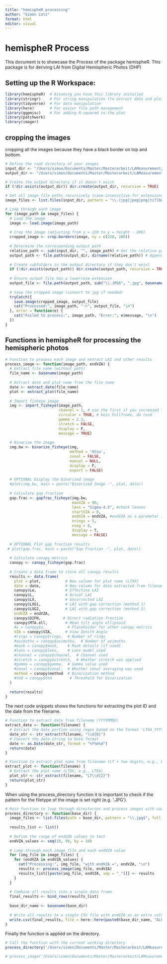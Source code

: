```yaml
---
title: "hemispheR processing"
author: "Simon Lotz"
format: html
editor: visual
---
```


# hemispheR Process

This document is to showcase the Process of the package hemispheR. This package is for deriving LAI from Digital Hemispheric Photos (DHP)

## Setting up the R Workspace:

```r
library(hemispheR)  # Assuming you have this library installed
library(stringr)    # For string manipulation (to extract date and plot)
library(tidyverse)  # For data manipulation
library(here)       # For easier file path management
library(ggpmisc)    # For adding R-squared to the plot
library(patchwork)
library(imager)
```

## cropping the images
cropping all the images because they have a black border on top and bottom.

```r
# Define the root directory of your images
input_dir <- "/Users/simon/Documents/Master/Masterarbeit/LAMeasurement/Hemispheric_Photos/LT_Ecosense_Contrast/" # Replace with the folder containing subfolders and images
output_dir <- "/Users/simon/Documents/Master/Masterarbeit/LAMeasurement/Hemispheric_Photos/LT_Ecosense_Contrast_processed" # Replace with the output folder path

# Create the output directory if it doesn't exist
if (!dir.exists(output_dir)) dir.create(output_dir, recursive = TRUE)

# Get all image file paths recursively (case-insensitive for extensions)
image_files <- list.files(input_dir, pattern = "\\.(jpg|jpeg|png|tif|bmp|JPG|JPEG|PNG|TIF|BMP)$", full.names = TRUE, recursive = TRUE)

# Loop through each image
for (image_path in image_files) {
  # Load the image
  image <- load.image(image_path)
  
  # Crop the image (adjusting from y = 220 to y = height - 280)
  cropped_image <- crop.borders(image, ny = c(220, 280))
  
  # Determine the corresponding output path
  relative_path <- sub(input_dir, "", image_path) # Get the relative path within input_dir
  output_path <- file.path(output_dir, dirname(relative_path)) # Append it to the output_dir
  
  # Create subfolders in the output directory if they don't exist
  if (!dir.exists(output_path)) dir.create(output_path, recursive = TRUE)
  
  # Ensure output file has a lowercase extension
  output_file <- file.path(output_path, sub("\\.JPG$", ".jpg", basename(image_path)))
  
  # Save the cropped image (convert to jpg if needed)
  tryCatch({
    save.image(cropped_image, output_file)
    cat("Processed:", image_path, "->", output_file, "\n")
  }, error = function(e) {
    cat("Failed to process:", image_path, "Error:", e$message, "\n")
  })
}

```

## Functions in hemispheR for processing the hemispheric photos

```r
# Function to process each image and extract LAI and other results
process_image <- function(image_path, endVZA) {
  # Extract file name (without path)
  file_name <- basename(image_path)
  
  # Extract date and plot name from the file name
  date <- extract_date(file_name)
  plot <- extract_plot(file_name)
  
  # Import fisheye image
  img <- import_fisheye(image_path,
                        channel = 1, # use the first if you increased the contrast -> only one channel available
                        circular = TRUE, # kein Fullframe, da rund
                        gamma = 2.2,
                        stretch = FALSE,
                        display = F,
                        message = TRUE)
  
  # Binarize the image
  img.bw <- binarize_fisheye(img,
                             method = 'Otsu',
                             zonal = FALSE,
                             manual = NULL,
                             display = F,
                             export = FALSE)
  
  # OPTIONAL Display the binarized image
  #plot(img.bw, main = paste("Binarized Image -", plot, date))
  
  # Calculate gap fraction
  gap.frac <- gapfrac_fisheye(img.bw,
                              maxVZA = 90,
                              lens = "Sigma-4.5", #check lenses 
                              startVZA = 0,
                              endVZA = endVZA, #endVZA as a parameter instead of fixed
                              nrings = 5,
                              nseg = 8,
                              display = T,
                              message = FALSE)
  
  # OPTIONAL Plot gap fraction results
 # plot(gap.frac, main = paste("Gap Fraction -", plot, date))
  
  # Calculate canopy metrics
  canopy <- canopy_fisheye(gap.frac)
  
  # Create a data frame to store all canopy results
  results <- data.frame(
    plot = plot,           # New column for plot name (LTXX)
    date = date,           # New column for date extracted from filename
    canopy$Le,             # Effective LAI
    canopy$L,              # Actual LAI
    canopy$LX,             # Uncorrected LAI 
    canopy$LXG1,           # LAI with gap correction (method 1)
    canopy$LXG2,           # LAI with gap correction (method 2)
    endVZA = endVZA,
    canopy$DIFN,          # Direct radiation fraction
    canopy$MTA.ell,        # Mean tilt angle ellipsoid
    #x = canopy$x,          # Placeholder for other canopy metrics
    VZA = canopy$VZA,      # View Zenith Angle
    #rings = canopy$rings,  # Number of rings
    #azimuths = canopy$azimuths,  # Number of azimuths
    #mask = canopy$mask,    # Mask details (if used)
    #lens = canopy$lens,    # Lens model used
    #channel = canopy$channel,  # Channel used
    #stretch = canopy$stretch,  # Whether stretch was applied
    #gamma = canopy$gamma,  # Gamma value used
    #zonal = canopy$zonal,  # Whether zonal averaging was used
    method = canopy$method  # Binarization method
    #thd = canopy$thd        # Threshold for binarization
  )
  
  return(results)
}

```

The next code snippets shows the functions for extracting the plot ID and the date from the filename.

```r
# Function to extract date from filename (YYYYMMDD)
extract_date <- function(filename) {
  # Extract the date portion using regex based on the format 'LT64_YYYYMMDD'
  date_str <- str_extract(filename, "\\d{8}")
  # Convert the date string to Date format
  date <- as.Date(date_str, format = "%Y%m%d")
  return(date)
}

# Function to extract plot name from filename (LT + two digits, e.g., LT64)
extract_plot <- function(filename) {
  # Extract the plot name (LTXX, e.g., LT64)
  plot_str <- str_extract(filename, "LT\\d{2}")
  return(plot_str)
}
```

When using the process_directory function it is important to check if the pattern for the filetype of the image is set right (e.g. '.JPG').

```r
# Main function to loop through directories and process images with varying endVZA values
process_directory <- function(base_dir) {
  image_files <- list.files(path = base_dir, pattern = "\\.jpg$", full.names = TRUE, recursive = TRUE)
  
  results_list <- list()
  
  # Define the range of endVZA values to test
  endVZA_values <- seq(10, 90, by = 10)
  
  # Loop through each image file and each endVZA value
  for (img_file in image_files) {
    for (endVZA in endVZA_values) {
      cat("Processing:", img_file, "with endVZA =", endVZA, "\n")
      results <- process_image(img_file, endVZA)
      results_list[[paste(img_file, endVZA, sep = "_")]] <- results
    }
  }
  
  # Combine all results into a single data frame
  final_results <- bind_rows(results_list)
  
  base_dir_name <- basename(base_dir)
  
  # Write all results to a single CSV file with endVZA as an extra column
  write.csv(final_results, file = here::here(paste0(base_dir_name, "ALL_Angle_Contrast.csv")), row.names = FALSE)
}
```

Finally the function is applied on the directory.

```r
# Call the function with the current working directory
process_directory('/Users/simon/Documents/Master/Masterarbeit/LAMeasurement/Hemispheric_Photos/LT_Ecosense_Contrast_processed/WoConifer/')

# process_image('/Users/simon/Documents/Master/Masterarbeit/LAMeasurement/Hemispheric_Photos/LT_Ecosense_processed/LT11/LT11_20240920.JPG', 60)
```
